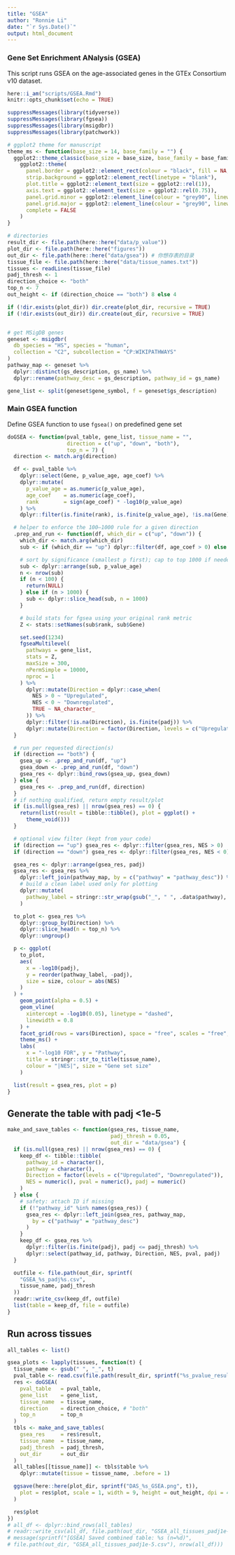 ```yaml
---
title: "GSEA"
author: "Ronnie Li"
date: "`r Sys.Date()`"
output: html_document
---
```


### Gene Set Enrichment ANalysis (GSEA)

This script runs GSEA on the age-associated genes in the GTEx 
Consortium v10 dataset.

```r
here::i_am("scripts/GSEA.Rmd")
knitr::opts_chunk$set(echo = TRUE)

suppressMessages(library(tidyverse))
suppressMessages(library(fgsea))
suppressMessages(library(msigdbr))
suppressMessages(library(patchwork))

# ggplot2 theme for manuscript
theme_ms <- function(base_size = 14, base_family = "") {
  ggplot2::theme_classic(base_size = base_size, base_family = base_family) +
    ggplot2::theme(
      panel.border = ggplot2::element_rect(colour = "black", fill = NA, linewidth = 1),
      strip.background = ggplot2::element_rect(linetype = "blank"),
      plot.title = ggplot2::element_text(size = ggplot2::rel(1)),
      axis.text = ggplot2::element_text(size = ggplot2::rel(0.75)),
      panel.grid.minor = ggplot2::element_line(colour = "grey90", linewidth = 0.5),
      panel.grid.major = ggplot2::element_line(colour = "grey90", linewidth = 0.5),
      complete = FALSE
    )
}

# directories
result_dir <- file.path(here::here("data/p_value"))
plot_dir <- file.path(here::here("figures"))
out_dir <- file.path(here::here("data/gsea")) # 你想存表的目录
tissue_file <- file.path(here::here("data/tissue_names.txt"))
tissues <- readLines(tissue_file)
padj_thresh <- 1
direction_choice <- "both"
top_n <- 7
out_height <- if (direction_choice == "both") 8 else 4

if (!dir.exists(plot_dir)) dir.create(plot_dir, recursive = TRUE)
if (!dir.exists(out_dir)) dir.create(out_dir, recursive = TRUE)


# get MSigDB genes
geneset <- msigdbr(
  db_species = "HS", species = "human",
  collection = "C2", subcollection = "CP:WIKIPATHWAYS"
)
pathway_map <- geneset %>%
  dplyr::distinct(gs_description, gs_name) %>%
  dplyr::rename(pathway_desc = gs_description, pathway_id = gs_name)

gene_list <- split(geneset$gene_symbol, f = geneset$gs_description)
```

### Main GSEA function
Define GSEA function to use `fgsea()` on predefined gene set

```r
doGSEA <- function(pval_table, gene_list, tissue_name = "",
                   direction = c("up", "down", "both"),
                   top_n = 7) {
  direction <- match.arg(direction)

  df <- pval_table %>%
    dplyr::select(Gene, p_value_age, age_coef) %>%
    dplyr::mutate(
      p_value_age = as.numeric(p_value_age),
      age_coef    = as.numeric(age_coef),
      rank        = sign(age_coef) * -log10(p_value_age)
    ) %>%
    dplyr::filter(is.finite(rank), is.finite(p_value_age), !is.na(Gene))

  # helper to enforce the 100–1000 rule for a given direction
  .prep_and_run <- function(df, which_dir = c("up", "down")) {
    which_dir <- match.arg(which_dir)
    sub <- if (which_dir == "up") dplyr::filter(df, age_coef > 0) else dplyr::filter(df, age_coef < 0)

    # sort by significance (smallest p first); cap to top 1000 if needed
    sub <- dplyr::arrange(sub, p_value_age)
    n <- nrow(sub)
    if (n < 100) {
      return(NULL)
    } else if (n > 1000) {
      sub <- dplyr::slice_head(sub, n = 1000)
    }

    # build stats for fgsea using your original rank metric
    Z <- stats::setNames(sub$rank, sub$Gene)

    set.seed(1234)
    fgseaMultilevel(
      pathways = gene_list,
      stats = Z,
      maxSize = 300,
      nPermSimple = 10000,
      nproc = 1
    ) %>%
      dplyr::mutate(Direction = dplyr::case_when(
        NES > 0 ~ "Upregulated",
        NES < 0 ~ "Downregulated",
        TRUE ~ NA_character_
      )) %>%
      dplyr::filter(!is.na(Direction), is.finite(padj)) %>%
      dplyr::mutate(Direction = factor(Direction, levels = c("Upregulated", "Downregulated")))
  }

  # run per requested direction(s)
  if (direction == "both") {
    gsea_up <- .prep_and_run(df, "up")
    gsea_down <- .prep_and_run(df, "down")
    gsea_res <- dplyr::bind_rows(gsea_up, gsea_down)
  } else {
    gsea_res <- .prep_and_run(df, direction)
  }
  # if nothing qualified, return empty result/plot
  if (is.null(gsea_res) || nrow(gsea_res) == 0) {
    return(list(result = tibble::tibble(), plot = ggplot() +
      theme_void()))
  }

  # optional view filter (kept from your code)
  if (direction == "up") gsea_res <- dplyr::filter(gsea_res, NES > 0)
  if (direction == "down") gsea_res <- dplyr::filter(gsea_res, NES < 0)

  gsea_res <- dplyr::arrange(gsea_res, padj)
  gsea_res <- gsea_res %>%
    dplyr::left_join(pathway_map, by = c("pathway" = "pathway_desc")) %>%
    # build a clean label used only for plotting
    dplyr::mutate(
      pathway_label = stringr::str_wrap(gsub("_", " ", .data$pathway), width = 40)
    )

  to_plot <- gsea_res %>%
    dplyr::group_by(Direction) %>%
    dplyr::slice_head(n = top_n) %>%
    dplyr::ungroup()

  p <- ggplot(
    to_plot,
    aes(
      x = -log10(padj),
      y = reorder(pathway_label, -padj),
      size = size, colour = abs(NES)
    )
  ) +
    geom_point(alpha = 0.5) +
    geom_vline(
      xintercept = -log10(0.05), linetype = "dashed",
      linewidth = 0.8
    ) +
    facet_grid(rows = vars(Direction), space = "free", scales = "free", drop = TRUE) +
    theme_ms() +
    labs(
      x = "-log10 FDR", y = "Pathway",
      title = stringr::str_to_title(tissue_name),
      colour = "|NES|", size = "Gene set size"
    )

  list(result = gsea_res, plot = p)
}
```


## Generate the table with padj <1e-5

```r
make_and_save_tables <- function(gsea_res, tissue_name,
                                 padj_thresh = 0.05,
                                 out_dir = "data/gsea") {
  if (is.null(gsea_res) || nrow(gsea_res) == 0) {
    keep_df <- tibble::tibble(
      pathway_id = character(),
      pathway = character(),
      Direction = factor(levels = c("Upregulated", "Downregulated")),
      NES = numeric(), pval = numeric(), padj = numeric()
    )
  } else {
    # safety: attach ID if missing
    if (!"pathway_id" %in% names(gsea_res)) {
      gsea_res <- dplyr::left_join(gsea_res, pathway_map,
        by = c("pathway" = "pathway_desc")
      )
    }
    keep_df <- gsea_res %>%
      dplyr::filter(is.finite(padj), padj <= padj_thresh) %>%
      dplyr::select(pathway_id, pathway, Direction, NES, pval, padj)
  }

  outfile <- file.path(out_dir, sprintf(
    "GSEA_%s_padj%s.csv",
    tissue_name, padj_thresh
  ))
  readr::write_csv(keep_df, outfile)
  list(table = keep_df, file = outfile)
}
```

## Run across tissues
```r
all_tables <- list()

gsea_plots <- lapply(tissues, function(t) {
  tissue_name <- gsub(" ", "_", t)
  pval_table <- read.csv(file.path(result_dir, sprintf("%s_pvalue_results.csv", tissue_name)), header = TRUE, na.strings = c("", "NA", "--", "Inf", "-Inf"))
  res <- doGSEA(
    pval_table   = pval_table,
    gene_list    = gene_list,
    tissue_name  = tissue_name,
    direction    = direction_choice, # "both"
    top_n        = top_n
  )
  tbls <- make_and_save_tables(
    gsea_res     = res$result,
    tissue_name  = tissue_name,
    padj_thresh  = padj_thresh,
    out_dir      = out_dir
  )
  all_tables[[tissue_name]] <- tbls$table %>%
    dplyr::mutate(tissue = tissue_name, .before = 1)

  ggsave(here::here(plot_dir, sprintf("DAS_%s_GSEA.png", t)),
    plot = res$plot, scale = 1, width = 9, height = out_height, dpi = 400, bg = "white"
  )

  res$plot
})
# all_df <- dplyr::bind_rows(all_tables)
# readr::write_csv(all_df, file.path(out_dir, "GSEA_all_tissues_padj1e-5.csv"))
# message(sprintf("[GSEA] Saved combined table: %s (n=%d)",
# file.path(out_dir, "GSEA_all_tissues_padj1e-5.csv"), nrow(all_df)))
```

